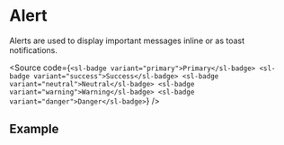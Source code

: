 
<Meta of={BadgeStories} />

# Alert

Alerts are used to display important messages inline or as toast notifications.

<Source code={`
    <sl-badge variant="primary">Primary</sl-badge>
    <sl-badge variant="success">Success</sl-badge>
    <sl-badge variant="neutral">Neutral</sl-badge>
    <sl-badge variant="warning">Warning</sl-badge>
    <sl-badge variant="danger">Danger</sl-badge>
`} />

## Example

<Primary />
<Controls />


